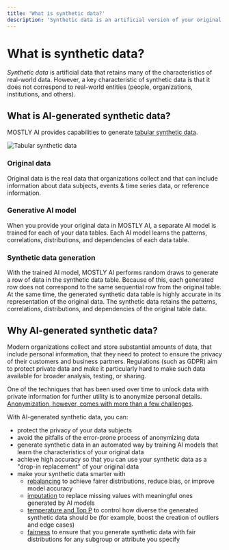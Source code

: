 ```yaml
---
title: 'What is synthetic data?'
description: 'Synthetic data is an artificial version of your original data that protects the privacy of your data subjects and at the same time maintains the utility of your original data by preserving its statistical properties. AI-generated synthetic data can help to unlock the analysis and sharing of otherwise protected datasets that can take months or years to become '
---
```



# What is synthetic data?

_Synthetic data_ is artificial data that retains many of the characteristics of real-world data. However, a key characteristic of synthetic data is that it does not correspond to real-world entities (people, organizations, institutions, and others).

## What is AI-generated synthetic data?

MOSTLY AI provides capabilities to generate [tabular synthetic data](/generators/tabular-synthetic-data).

<Image src="/docimages/concepts/tabular-sd/tabular-synthetic-data.svg" alt="Tabular synthetic data" width={800} height={90} />

### Original data

Original data is the real data that organizations collect and that can include information about data subjects, events & time series data, or reference information.

### Generative AI model

When you provide your original data in MOSTLY AI, a separate AI model is trained for each of your data tables. Each AI model learns the patterns, correlations, distributions, and dependencies of each data table.

### Synthetic data generation

With the trained AI model, MOSTLY AI performs random draws to generate a row of data in the synthetic data table. Because of this, each generated row does not correspond to the same sequential row from the original table. At the same time, the generated synthetic data table is highly accurate in its representation of the original data. The synthetic data retains the patterns, correlations, distributions, and dependencies of the original table data.

## Why AI-generated synthetic data?

Modern organizations collect and store substantial amounts of data, that include personal information, that they need to protect to ensure the privacy of their customers and business partners. Regulations (such as GDPR) aim to protect private data and make it particularly hard to make such data available for broader analysis, testing, or sharing.

One of the techniques that has been used over time to unlock data with private information for further utility is to anonymize personal details. [Anonymization, however, comes with more than a few challenges](https://mostly.ai/synthetic-data-platform/what-is-data-anonymization).

With AI-generated synthetic data, you can:

- protect the privacy of your data subjects
- avoid the pitfalls of the error-prone process of anonymizing data
- generate synthetic data in an automated way by training AI models that learn the characteristics of your original data
- achieve high accuracy so that you can use your synthetic data as a "drop-in replacement" of your original data
- make your synthetic data smarter with
  - [rebalancing](/synthetic-datasets/rebalance-columns) to achieve fairer distributions, reduce bias, or improve model accuracy
  - [imputation](/synthetic-datasets/data-imputation) to replace missing values with meaningful ones generated by AI models
  - [temperature and Top P](/synthetic-datasets/set-size-temp) to control how diverse the generated synthetic data should be (for example, boost the creation of outliers and edge cases)
  - [fairness](/synthetic-datasets/fairness) to ensure that you generate synthetic data with fair distributions for any subgroup or attribute you specify
